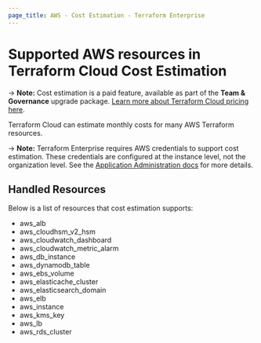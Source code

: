 ```yaml
---
page_title: AWS - Cost Estimation - Terraform Enterprise
---
```


# Supported AWS resources in Terraform Cloud Cost Estimation

-> **Note:** Cost estimation is a paid feature, available as part of the **Team & Governance** upgrade package. [Learn more about Terraform Cloud pricing here](https://www.hashicorp.com/products/terraform/pricing).

Terraform Cloud can estimate monthly costs for many AWS Terraform resources.

-> **Note:** Terraform Enterprise requires AWS credentials to support cost estimation. These credentials are configured at the instance level, not the organization level. See the [Application Administration docs](/enterprise/admin/application/integration) for more details.

## Handled Resources

Below is a list of resources that cost estimation supports:

-   aws_alb
-   aws_cloudhsm_v2_hsm
-   aws_cloudwatch_dashboard
-   aws_cloudwatch_metric_alarm
-   aws_db_instance
-   aws_dynamodb_table
-   aws_ebs_volume
-   aws_elasticache_cluster
-   aws_elasticsearch_domain
-   aws_elb
-   aws_instance
-   aws_kms_key
-   aws_lb
-   aws_rds_cluster
